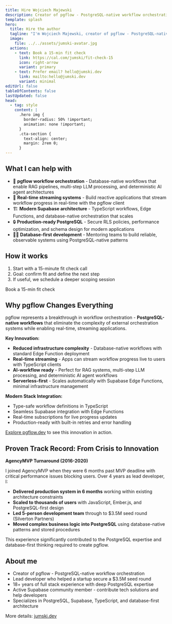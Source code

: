 ```yaml
---
title: Hire Wojciech Majewski
description: Creator of pgflow - PostgreSQL-native workflow orchestration for modern AI applications. 18+ years full stack experience, Supabase community member.
template: splash
hero:
  title: Hire the author
  tagline: "I'm Wojciech Majewski, creator of pgflow - PostgreSQL-native workflow orchestration for modern applications. With 18+ years of full stack experience, I specialize in reliable database-native workflows and real-time streaming systems. pgflow enables teams to build RAG pipelines, multi-step LLM processing, and deterministic AI workflows. Proven business impact - led technical turnaround contributing to $3.5M seed round."
  image:
    file: ../../assets/jumski-avatar.jpg
  actions:
    - text: Book a 15-min fit check
      link: https://cal.com/jumski/fit-check-15
      icon: right-arrow
      variant: primary
    - text: Prefer email? hello@jumski.dev
      link: mailto:hello@jumski.dev
      variant: minimal
editUrl: false
tableOfContents: false
lastUpdated: false
head:
  - tag: style
    content: |
      .hero img {
        border-radius: 50% !important;
        animation: none !important;
      }
      .cta-section {
        text-align: center;
        margin: 2rem 0;
      }
---
```



## What I can help with

- 🚀 **pgflow workflow orchestration** - Database-native workflows that enable RAG pipelines, multi-step LLM processing, and deterministic AI agent architectures
- 📡 **Real-time streaming systems** - Build reactive applications that stream workflow progress in real-time with the pgflow client
- 🏗️ **Modern Supabase architecture** - TypeScript workflows, Edge Functions, and database-native orchestration that scales
- 🔒 **Production-ready PostgreSQL** - Secure RLS policies, performance optimization, and schema design for modern applications  
- 👨‍🏫 **Database-first development** - Mentoring teams to build reliable, observable systems using PostgreSQL-native patterns

## How it works

<Steps>

1. Start with a 15-minute fit check call
2. Goal: confirm fit and define the next step
3. If useful, we schedule a deeper scoping session

</Steps>

<div class="cta-section">
  <LinkButton href="https://cal.com/jumski/fit-check-15" variant="primary">
    Book a 15-min fit check
  </LinkButton>
</div>

## Why pgflow Changes Everything

pgflow represents a breakthrough in workflow orchestration - **PostgreSQL-native workflows** that eliminate the complexity of external orchestration systems while enabling real-time, streaming applications.

**Key Innovation:**
- **Reduced infrastructure complexity** - Database-native workflows with standard Edge Function deployment
- **Real-time streaming** - Apps can stream workflow progress live to users with TypeScript clients  
- **AI-workflow ready** - Perfect for RAG systems, multi-step LLM processing, and deterministic AI agent workflows
- **Serverless-first** - Scales automatically with Supabase Edge Functions, minimal infrastructure management

**Modern Stack Integration:**
- Type-safe workflow definitions in TypeScript
- Seamless Supabase integration with Edge Functions
- Real-time subscriptions for live progress updates
- Production-ready with built-in retries and error handling

[Explore pgflow.dev](https://pgflow.dev) to see this innovation in action.

## Proven Track Record: From Crisis to Innovation

**AgencyMVP Turnaround (2016-2020)**

I joined AgencyMVP when they were 6 months past MVP deadline with critical performance issues blocking users. Over 4 years as lead developer, I:

- **Delivered production system in 6 months** working within existing architecture constraints
- **Scaled to thousands of users** with JavaScript, Ember.js, and PostgreSQL-first design
- **Led 5-person development team** through to $3.5M seed round (Silverton Partners)
- **Moved complex business logic into PostgreSQL** using database-native patterns and stored procedures

This experience significantly contributed to the PostgreSQL expertise and database-first thinking required to create pgflow.

## About me

- Creator of pgflow - PostgreSQL-native workflow orchestration
- Lead developer who helped a startup secure a $3.5M seed round
- 18+ years of full stack experience with deep PostgreSQL expertise
- Active Supabase community member - contribute tech solutions and help developers
- Specializes in PostgreSQL, Supabase, TypeScript, and database-first architecture

More details: [jumski.dev](https://jumski.dev)
